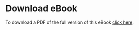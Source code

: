 # Download eBook {-}

To download a PDF of the full version of this eBook [click here](EPI563-SpatialEPI-eBook.pdf).
